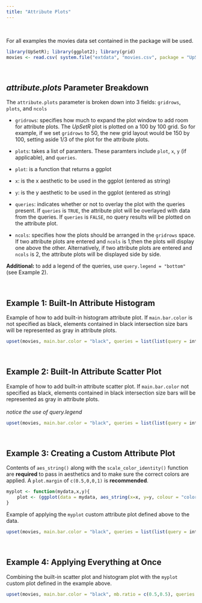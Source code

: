 ```yaml
---
title: "Attribute Plots"
---
```


<br>

For all examples the movies data set contained in the package will be used.
```r
library(UpSetR); library(ggplot2); library(grid)
movies <- read.csv( system.file("extdata", "movies.csv", package = "UpSetR"), header=T, sep=";" )
```

<br>

*attribute.plots* Parameter Breakdown
----------------------------------
The `attribute.plots` parameter is broken down into 3 fields: `gridrows`, `plots`, and `ncols`

- `gridrows`: specifies how much to expand the plot window to add room for attribute plots. The _UpSetR_ plot is plotted on a 100 by 100 grid. So for example, if we set `gridrows` to 50, the new grid layout would be 150 by 100, setting aside 1/3 of the plot for the attribute plots.

- `plots`: takes a list of paramters. These paramters include `plot`, `x`, `y` (if applicable), and `queries`.

- `plot`: is a function that returns a ggplot

- `x`: is the x aesthetic to be used in the ggplot (entered as string)

- `y`: is the y aesthetic to be used in the ggplot (entered as string)

- `queries`: indicates whether or not to overlay the plot with the queries present. If `queries` is `TRUE`, the attribute plot will be overlayed with data from the queries. If `queries` is `FALSE`, no query results will be plotted on the attribute plot.

- `ncols`: specifies how the plots should be arranged in the `gridrows` space. If two attribute plots are entered and `ncols` is 1,then the plots will display one above the other. Alternatively, if two attribute plots are entered and `ncols` is 2, the attribute plots will be displayed side by side.

**Additional:** to add a legend of the queries, use `query.legend = "bottom"` (see Example 2).

<br>

Example 1: Built-In Attribute Histogram
-------------
Example of how to add built-in histogram attribute plot. If `main.bar.color` is not specified as black, elements contained in black intersection size bars will be represented as gray in attribute plots.
```r
upset(movies, main.bar.color = "black", queries = list(list(query = intersects, params = list("Drama"), active = T)), attribute.plots = list(gridrows = 50, plots = list(list(plot = histogram, x = "ReleaseDate", queries = F), list(plot = histogram, x = "AvgRating", queries = T)), ncols = 2))
```

<br>

Example 2: Built-In Attribute Scatter Plot
-------------
Example of how to add built-in attribute scatter plot. If `main.bar.color` not specified as black, elements contained in black intersection size bars will be represented as gray in attribute plots.
<br> <br>
*notice the use of query.legend*
```r
upset(movies, main.bar.color = "black", queries = list(list(query = intersects, params = list("Drama"), color = "red", active = F), list(query = intersects, params = list("Action", "Drama"), active = T), list(query = intersects, params = list("Drama", "Comedy", "Action"), color = "orange", active = T)), attribute.plots = list(gridrows = 45, plots = list(list(plot = scatter_plot, x = "ReleaseDate", y = "AvgRating", queries = T), list(plot = scatter_plot, x = "AvgRating", y = "Watches", queries = F)), ncols = 2), query.legend = "bottom")
```

<br>

Example 3: Creating a Custom Attribute Plot
-------------
Contents of `aes_string()` along with the `scale_color_identity()` function are **required** to pass in aesthetics and to make sure the correct colors are applied. A `plot.margin` of `c(0.5,0,0,1)` is **recommended**.
```r
myplot <- function(mydata,x,y){
    plot <- (ggplot(data = mydata, aes_string(x=x, y=y, colour = "color")) + geom_point() +    scale_color_identity() + theme(plot.margin = unit(c(0,0,0,0), "cm")))
}
```

Example of applying the `myplot` custom attribute plot defined above to the data.
```r
upset(movies, main.bar.color = "black", queries = list(list(query = intersects, params = list("Drama"), color = "red", active = F), list(query = intersects, params = list("Action", "Drama"), active = T), list(query = intersects, params = list("Drama", "Comedy", "Action"), color = "orange", active = T)), attribute.plots = list(gridrows = 45, plots = list(list(plot = myplot, x = "ReleaseDate", y = "AvgRating", queries = T), list(plot = myplot, x = "AvgRating", y = "Watches", queries = F)), ncols = 2))
```

<br>

Example 4: Applying Everything at Once
-------------
Combining the built-in scatter plot and histogram plot with the `myplot` custom plot defined in the example above.
```r
upset(movies, main.bar.color = "black", mb.ratio = c(0.5,0.5), queries = list(list(query = intersects, params = list("Drama"), color = "red", active = F), list(query = intersects, params = list("Action", "Drama"), active = T), list(query = intersects, params = list("Drama", "Comedy", "Action"), color = "orange", active = T)), attribute.plots = list(gridrows=50, plots = list(list(plot = histogram, x = "ReleaseDate", queries = F), list(plot = scatter_plot, x = "ReleaseDate", y = "AvgRating", queries = T),list(plot = myplot, x = "AvgRating", y = "Watches", queries = F)), ncols = 3))
```